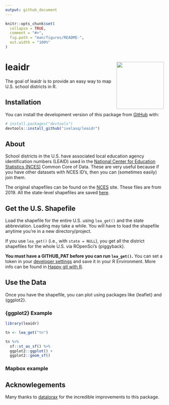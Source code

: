 ```yaml
---
output: github_document
---
```


<!-- README.md is generated from README.Rmd. Please edit that file -->

```r
knitr::opts_chunk$set(
  collapse = TRUE,
  comment = "#>",
  fig.path = "man/figures/README-",
  out.width = "100%"
)
```

# leaidr <img src='man/figures/logo.png' align="right" height="150" />

<!-- badges: start -->
<!-- badges: end -->

The goal of leaidr is to provide an easy way to map U.S. school districts in R.

## Installation

You can install the development version of this package from [GitHub](https://github.com/) with:

``` r
# install.packages("devtools")
devtools::install_github("ivelasq/leaidr")
```

## About

School districts in the U.S. have associated local education agency identification numbers (LEAID) used in the [National Center for Education Statistics (NCES)](https://nces.ed.gov/) Common Core of Data. These are very useful because if you have other datasets with NCES ID’s, then you can (sometimes easily) join them.

The original shapefiles can be found on the [NCES](https://nces.ed.gov/programs/edge/Geographic/DistrictBoundaries) site. These files are from 2019. All the state-level shapefiles are saved [here](https://github.com/datalorax/us-district-shapefiles/tree/master/individ-districts).

## Get the U.S. Shapefile

Load the shapefile for the entire U.S. using `lea_get()` and the state abbreviation. Loading may take a while. You will have to load the shapefile anytime you're in a new directory/project.

If you use `lea_get()` (i.e., with `state = NULL`), you get all the district shapefiles for the whole U.S. via ROpenSci's {piggyback}.

**You must have a GITHUB_PAT before you can run `lea_get()`.** You can set a token in your [developer settings](https://github.com/settings/tokens) and save it in your R Environment. More info can be found in [Happy git with R](https://happygitwithr.com/github-pat.html).

## Use the Data

Once you have the shapefile, you can plot using packages like {leaflet} and {ggplot2}.

### {ggplot2} Example

```r
library(leaidr)

tn <- lea_get("tn")

tn %>% 
  sf::st_as_sf() %>% 
  ggplot2::ggplot() +
  ggplot2::geom_sf()
```

### Mapbox example



## Acknowlegements

Many thanks to [datalorax](https://github.com/datalorax) for the incredible improvements to this package.